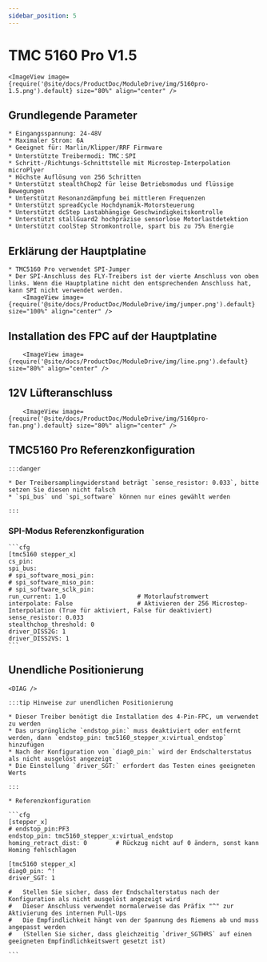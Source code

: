 ```yaml
---
sidebar_position: 5
---
```





# TMC 5160 Pro V1.5

    <ImageView image={require('@site/docs/ProductDoc/ModuleDrive/img/5160pro-1.5.png').default} size="80%" align="center" />

## Grundlegende Parameter

    * Eingangsspannung: 24-48V
    * Maximaler Strom: 6A
    * Geeignet für: Marlin/Klipper/RRF Firmware
    * Unterstützte Treibermodi: TMC：SPI
    * Schritt-/Richtungs-Schnittstelle mit Microstep-Interpolation microPlyer
    * Höchste Auflösung von 256 Schritten
    * Unterstützt stealthChop2 für leise Betriebsmodus und flüssige Bewegungen
    * Unterstützt Resonanzdämpfung bei mittleren Frequenzen
    * Unterstützt spreadCycle Hochdynamik-Motorsteuerung
    * Unterstützt dcStep Lastabhängige Geschwindigkeitskontrolle
    * Unterstützt stallGuard2 hochpräzise sensorlose Motorlastdetektion
    * Unterstützt coolStep Stromkontrolle, spart bis zu 75% Energie

## Erklärung der Hauptplatine

    * TMC5160 Pro verwendet SPI-Jumper
    * Der SPI-Anschluss des FLY-Treibers ist der vierte Anschluss von oben links. Wenn die Hauptplatine nicht den entsprechenden Anschluss hat, kann SPI nicht verwendet werden.
        <ImageView image={require('@site/docs/ProductDoc/ModuleDrive/img/jumper.png').default} size="100%" align="center" />

## Installation des FPC auf der Hauptplatine

        <ImageView image={require('@site/docs/ProductDoc/ModuleDrive/img/line.png').default} size="80%" align="center" />

## 12V Lüfteranschluss

        <ImageView image={require('@site/docs/ProductDoc/ModuleDrive/img/5160pro-fan.png').default} size="80%" align="center" />


## TMC5160 Pro Referenzkonfiguration

    :::danger

    * Der Treibersamplingwiderstand beträgt `sense_resistor: 0.033`, bitte setzen Sie diesen nicht falsch
    * `spi_bus` und `spi_software` können nur eines gewählt werden
    
    :::

### SPI-Modus Referenzkonfiguration

    ```cfg
    [tmc5160 stepper_x]
    cs_pin:
    spi_bus:
    # spi_software_mosi_pin:
    # spi_software_miso_pin:
    # spi_software_sclk_pin: 
    run_current: 1.0                    # Motorlaufstromwert
    interpolate: False                  # Aktivieren der 256 Microstep-Interpolation (True für aktiviert, False für deaktiviert)
    sense_resistor: 0.033
    stealthchop_threshold: 0
    driver_DISS2G: 1
    driver_DISS2VS: 1
    ```

## Unendliche Positionierung

    <DIAG />

    :::tip Hinweise zur unendlichen Positionierung

    * Dieser Treiber benötigt die Installation des 4-Pin-FPC, um verwendet zu werden
    * Das ursprüngliche `endstop_pin:` muss deaktiviert oder entfernt werden, dann `endstop_pin: tmc5160_stepper_x:virtual_endstop` hinzufügen
    * Nach der Konfiguration von `diag0_pin:` wird der Endschalterstatus als nicht ausgelöst angezeigt
    * Die Einstellung `driver_SGT:` erfordert das Testen eines geeigneten Werts

    :::

    * Referenzkonfiguration

    ```cfg
    [stepper_x]
    # endstop_pin:PF3
    endstop_pin: tmc5160_stepper_x:virtual_endstop
    homing_retract_dist: 0        # Rückzug nicht auf 0 ändern, sonst kann Homing fehlschlagen

    [tmc5160 stepper_x]
    diag0_pin: ^!
    driver_SGT: 1

    #   Stellen Sie sicher, dass der Endschalterstatus nach der Konfiguration als nicht ausgelöst angezeigt wird
    #   Dieser Anschluss verwendet normalerweise das Präfix "^" zur Aktivierung des internen Pull-Ups
    #   Die Empfindlichkeit hängt von der Spannung des Riemens ab und muss angepasst werden
    #   (Stellen Sie sicher, dass gleichzeitig `driver_SGTHRS` auf einen geeigneten Empfindlichkeitswert gesetzt ist)

    ```